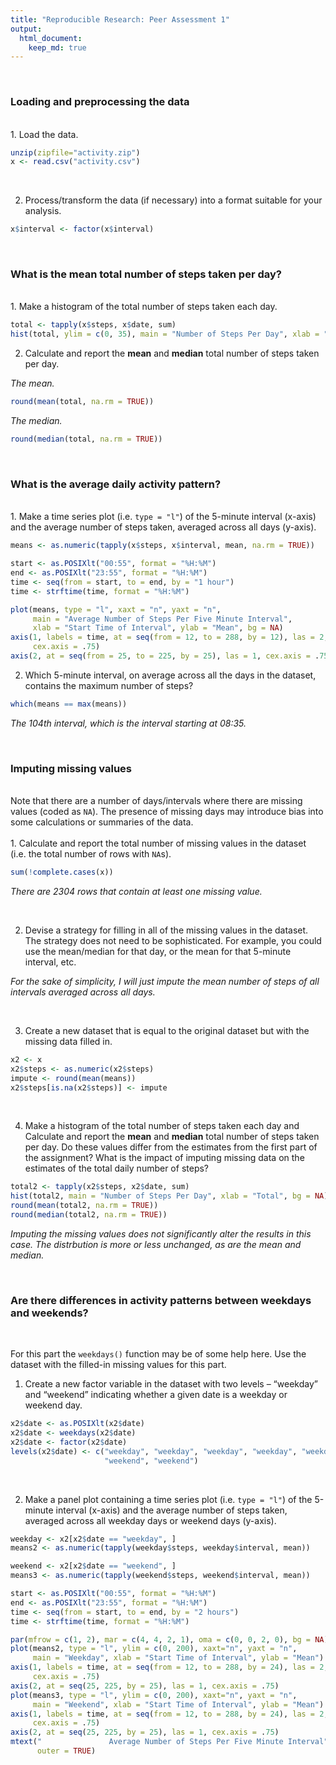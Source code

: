 ```yaml
---
title: "Reproducible Research: Peer Assessment 1"
output: 
  html_document:
    keep_md: true
---
```

<br>

### Loading and preprocessing the data  
<br>
1. Load the data.
```r
unzip(zipfile="activity.zip")
x <- read.csv("activity.csv")
```
<br>

2. Process/transform the data (if necessary) into a format suitable for your analysis.
```r
x$interval <- factor(x$interval)
```

<br>

### What is the mean total number of steps taken per day?  
<br>
1. Make a histogram of the total number of steps taken each day.
```r
total <- tapply(x$steps, x$date, sum)
hist(total, ylim = c(0, 35), main = "Number of Steps Per Day", xlab = "Total", bg = NA)
```

2. Calculate and report the **mean** and **median** total number of steps taken per day.

*The mean.*
```r
round(mean(total, na.rm = TRUE))
```

*The median.*
```r
round(median(total, na.rm = TRUE))
```

<br>

### What is the average daily activity pattern?  
<br>
1. Make a time series plot (i.e. `type = "l"`) of the 5-minute interval (x-axis) and the average number of steps taken, averaged across all days (y-axis).
```r
means <- as.numeric(tapply(x$steps, x$interval, mean, na.rm = TRUE))

start <- as.POSIXlt("00:55", format = "%H:%M")
end <- as.POSIXlt("23:55", format = "%H:%M")
time <- seq(from = start, to = end, by = "1 hour")
time <- strftime(time, format = "%H:%M")

plot(means, type = "l", xaxt = "n", yaxt = "n",
     main = "Average Number of Steps Per Five Minute Interval",
     xlab = "Start Time of Interval", ylab = "Mean", bg = NA)
axis(1, labels = time, at = seq(from = 12, to = 288, by = 12), las = 2,
     cex.axis = .75)
axis(2, at = seq(from = 25, to = 225, by = 25), las = 1, cex.axis = .75)     
```

2. Which 5-minute interval, on average across all the days in the dataset, contains the maximum number of steps?
```r
which(means == max(means))
```

*The 104th interval, which is the interval starting at 08:35.*

<br>

### Imputing missing values
<br>
Note that there are a number of days/intervals where there are missing
values (coded as `NA`). The presence of missing days may introduce
bias into some calculations or summaries of the data.  
<br>
1. Calculate and report the total number of missing values in the dataset (i.e. the total number of rows with `NA`s).
```r
sum(!complete.cases(x))
```

*There are 2304 rows that contain at least one missing value.*

<br>

2. Devise a strategy for filling in all of the missing values in the dataset. The strategy does not need to be sophisticated. For example, you could use the mean/median for that day, or the mean for that 5-minute interval, etc.

*For the sake of simplicity, I will just impute the mean number of steps of all intervals averaged across all days.*

<br>

3. Create a new dataset that is equal to the original dataset but with the missing data filled in.
```r
x2 <- x
x2$steps <- as.numeric(x2$steps)
impute <- round(mean(means))
x2$steps[is.na(x2$steps)] <- impute
```
<br>

4. Make a histogram of the total number of steps taken each day and Calculate and report the **mean** and **median** total number of steps taken per day. Do these values differ from the estimates from the first part of the assignment? What is the impact of imputing missing data on the estimates of the total daily number of steps?
```r
total2 <- tapply(x2$steps, x2$date, sum)
hist(total2, main = "Number of Steps Per Day", xlab = "Total", bg = NA)
round(mean(total2, na.rm = TRUE))
round(median(total2, na.rm = TRUE))
```

*Imputing the missing values does not significantly alter the results in this case. The distrbution is more or less unchanged, as are the mean and median.*

<br>

### Are there differences in activity patterns between weekdays and weekends?
<br>

For this part the `weekdays()` function may be of some help here. Use
the dataset with the filled-in missing values for this part.

1. Create a new factor variable in the dataset with two levels -- "weekday" and "weekend" indicating whether a given date is a weekday or weekend day.
```r
x2$date <- as.POSIXlt(x2$date)
x2$date <- weekdays(x2$date)
x2$date <- factor(x2$date)
levels(x2$date) <- c("weekday", "weekday", "weekday", "weekday", "weekday", 
                     "weekend", "weekend")
```
<br>

2. Make a panel plot containing a time series plot (i.e. `type = "l"`) of the 5-minute interval (x-axis) and the average number of steps taken, averaged across all weekday days or weekend days (y-axis).
```r
weekday <- x2[x2$date == "weekday", ]
means2 <- as.numeric(tapply(weekday$steps, weekday$interval, mean))

weekend <- x2[x2$date == "weekend", ]
means3 <- as.numeric(tapply(weekend$steps, weekend$interval, mean))

start <- as.POSIXlt("00:55", format = "%H:%M")
end <- as.POSIXlt("23:55", format = "%H:%M")
time <- seq(from = start, to = end, by = "2 hours")
time <- strftime(time, format = "%H:%M")

par(mfrow = c(1, 2), mar = c(4, 4, 2, 1), oma = c(0, 0, 2, 0), bg = NA)
plot(means2, type = "l", ylim = c(0, 200), xaxt="n", yaxt = "n",
     main = "Weekday", xlab = "Start Time of Interval", ylab = "Mean")
axis(1, labels = time, at = seq(from = 12, to = 288, by = 24), las = 2,
     cex.axis = .75)
axis(2, at = seq(25, 225, by = 25), las = 1, cex.axis = .75) 
plot(means3, type = "l", ylim = c(0, 200), xaxt="n", yaxt = "n",
     main = "Weekend", xlab = "Start Time of Interval", ylab = "Mean")
axis(1, labels = time, at = seq(from = 12, to = 288, by = 24), las = 2,
     cex.axis = .75)
axis(2, at = seq(25, 225, by = 25), las = 1, cex.axis = .75)
mtext("               Average Number of Steps Per Five Minute Interval",
      outer = TRUE)
```
